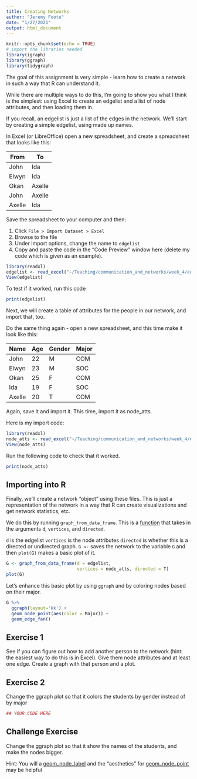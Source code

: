 ```yaml
---
title: Creating Networks
author: "Jeremy Foote"
date: "1/27/2021"
output: html_document
---
```


```r
knitr::opts_chunk$set(echo = TRUE)
# import the libraries needed
library(igraph)
library(ggraph)
library(tidygraph)
```

The goal of this assignment is very simple - learn how to create a network in such a way that R can understand it.

While there are multiple ways to do this, I'm going to show you what I think is the simplest: using Excel to create an edgelist and a list of node attributes, and then loading them in.

If you recall, an edgelist is just a list of the edges in the network. We'll start by creating a simple edgelist, using made up names.

In Excel (or LibreOffice) open a new spreadsheet, and create a spreadsheet that looks like this:

| From | To |
|----|---|
|John | Ida |
| Elwyn | Ida |
| Okan | Axelle |
| John | Axelle | 
| Axelle | Ida |

Save the spreadsheet to your computer and then:

1. Click `File > Import Dataset > Excel`
2. Browse to the file
3. Under Import options, change the name to `edgelist`
3. Copy and paste the code in the "Code Preview" window here (delete my code which is given as an example).

```r
library(readxl)
edgelist <- read_excel("~/Teaching/communication_and_networks/week_4/edgelist.xlsx")
View(edgelist)
```


To test if it worked, run this code

```r

print(edgelist)
```


Next, we will create a table of attributes for the people in our network, and import that, too.

Do the same thing again - open a new spreadsheet, and this time make it look like this:

| Name   | Age | Gender | Major |
|--------|-----|--------|-------|
| John   | 22  | M      | COM   |
| Elwyn  | 23  | M      | SOC   |
| Okan   | 25  | F      | COM   |
| Ida    | 19  | F      | SOC   |
| Axelle | 20  | T      | COM   |

Again, save it and import it. This time, import it as node_atts.

Here is my import code:

```r
library(readxl)
node_atts <- read_excel("~/Teaching/communication_and_networks/week_4/node_atts.xlsx")
View(node_atts)
```

Run the following code to check that it worked.

```r
print(node_atts)

```


## Importing into R

Finally, we'll create a network "object" using these files. This is just a representation of the network in a way that R can create visualizations and get network statistics, etc.

We do this by running `graph_from_data_frame`. This is a [function](https://www.tutorialspoint.com/r/r_functions.htm) that takes in the arguments `d`, `vertices`, and `directed`. 

`d` is the edgelist
`vertices` is the node attributes
`directed` is whether this is a directed or undirected graph.
`G <-` saves the network to the variable `G` and then `plot(G)` makes a basic plot of it.

```r
G <- graph_from_data_frame(d = edgelist, 
                           vertices = node_atts, directed = T)
plot(G)
```

Let's enhance this basic plot by using `ggraph` and by coloring nodes based on their major.

```r
G %>%
  ggraph(layout='kk') +
  geom_node_point(aes(color = Major)) +
  geom_edge_fan()

```

## Exercise 1

See if you can figure out how to add another person to the network (hint: the easiest way to do this is in Excel). Give them node attributes and at least one edge. Create a graph with that person and a plot.

## Exercise 2

Change the ggraph plot so that it colors the students by gender instead of by major

```r
## YOUR CODE HERE

```


## Challenge Exercise

Change the ggraph plot so that it show the names of the students, and make the nodes bigger.

Hint: You will a [geom_node_label](https://ggraph.data-imaginist.com/reference/geom_node_text.html) and the "aesthetics" for [geom_node_point](https://ggraph.data-imaginist.com/reference/geom_node_point.html) may be helpful

```r


```



